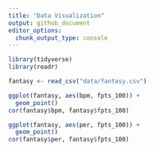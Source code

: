 ```yaml
---
title: "Data Visualization"
output: github_document
editor_options: 
  chunk_output_type: console
---
```


```r
library(tidyverse)
library(readr)

fantasy <- read_csv("data/fantasy.csv")
```

```r
ggplot(fantasy, aes(bpm, fpts_100)) +
  geom_point()
cor(fantasy$bpm, fantasy$fpts_100)
```

```r
ggplot(fantasy, aes(per, fpts_100)) +
  geom_point()
cor(fantasy$per, fantasy$fpts_100)
```

